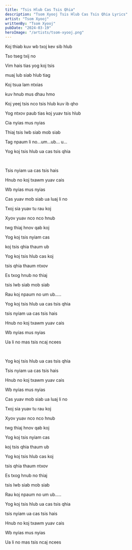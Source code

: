 ```yaml
---
title: "Tsis Hlub Cas Tsis Qhia"
description: "Tsom Xyooj Tsis Hlub Cas Tsis Qhia Lyrics"
artist: "Tsom Xyooj"
writtenBy: "Tsom Xyooj"
pubDate: "2024-03-19"
heroImage: "/artists/tsom-xyooj.png"
---
```


Koj thiab kuv wb txoj kev sib hlub

Tso tseg txij no

Vim hais tias yog koj tsis

muaj lub siab hlub tiag

Koj tsua lam ntxias

kuv hnub mus dhau hmo

Koj yeej tsis nco tsis hlub kuv ib qho

Yog ntxov paub tias koj yuav tsis hlub

Cia nyias mus nyias

Thiaj tsis lwb siab mob siab

Tag npaum li no…um…ub… u…

Yog koj tsis hlub ua cas tsis qhia

<br />

Tsis nyiam ua cas tsis hais

Hnub no koj txawm yuav cais

Wb nyias mus nyias

Cas yuav mob siab ua luaj li no

Txoj sia yuav tu rau koj

Xyov yuav nco nco hnub

twg thiaj hnov qab koj

Yog koj tsis nyiam cas

koj tsis qhia thaum ub

Yog koj tsis hlub cas koj

tsis qhia thaum ntxov

Es txog hnub no thiaj

tsis lwb siab mob siab

Rau koj npaum no um ub…..

Yog koj tsis hlub ua cas tsis qhia

tsis nyiam ua cas tsis hais

Hnub no koj txawm yuav cais

Wb nyias mus nyias

Ua li no mas tsis ncaj ncees

<br />

Yog koj tsis hlub ua cas tsis qhia

Tsis nyiam ua cas tsis hais

Hnub no koj txawm yuav cais

Wb nyias mus nyias

Cas yuav mob siab ua luaj li no

Txoj sia yuav tu rau koj

Xyov yuav nco nco hnub

twg thiaj hnov qab koj

Yog koj tsis nyiam cas

koj tsis qhia thaum ub

Yog koj tsis hlub cas koj

tsis qhia thaum ntxov

Es txog hnub no thiaj

tsis lwb siab mob siab

Rau koj npaum no um ub…..

Yog koj tsis hlub ua cas tsis qhia

tsis nyiam ua cas tsis hais

Hnub no koj txawm yuav cais

Wb nyias mus nyias

Ua li no mas tsis ncaj ncees
